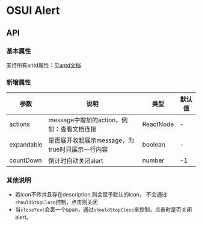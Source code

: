 
<Meta title="设计文档/Alert 警告提示"/>

# OSUI Alert

## API

### 基本属性

支持所有antd属性：见[antd文档](https://ant.design/components/alert-cn/)

### 新增属性

| 参数 | 说明 | 类型 | 默认值
| --- | --- | --- | --- |
| actions | message中增加的action，例如：查看文档连接 | ReactNode | - |
| expandable | 是否展开收起展示message，为true时只展示一行内容 | boolean | - |
| countDown | 倒计时自动关闭alert | number | -1 |
### 其他说明

- 若icon不传并且存在description,则会赋予默认的icon， 不会通过`shouldStopClose`控制，点击则关闭
- 当`closeText`会裹一个span，通过`shouldStopClose`来控制，点击时是否关闭alert。

<Canvas>
  <Story name="Demo" story={stories.Demo} />
</Canvas>
